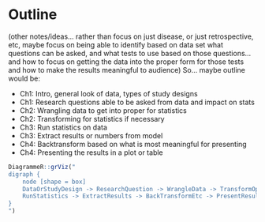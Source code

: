 # Outline

(other notes/ideas... rather than focus on just disease, or just retrospective,
etc, maybe focus on being able to identify based on data set what questions can 
be asked, and what tests to use based on those questions... and how to focus
on getting the data into the proper form for those tests and how to make the
results meaningful to audience)
So... maybe outline would be:

- Ch1: Intro, general look of data, types of study designs
- Ch1: Research questions able to be asked from data and impact on stats
- Ch2: Wrangling data to get into proper for statistics
- Ch2: Transforming for statistics if necessary
- Ch3: Run statistics on data
- Ch3: Extract results or numbers from model
- Ch4: Backtransform based on what is most meaningful for presenting
- Ch4: Presenting the results in a plot or table

```r
DiagrammeR::grViz("
digraph {
    node [shape = box]
    DataOrStudyDesign -> ResearchQuestion -> WrangleData -> TransformOptional ->
    RunStatistics -> ExtractResults -> BackTransformEtc -> PresentResults
}
")
```


